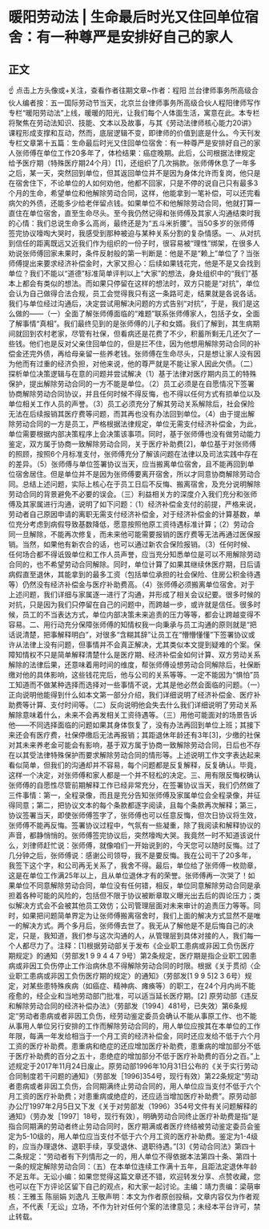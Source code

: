 # 暖阳劳动法 | 生命最后时光又住回单位宿舍：有一种尊严是安排好自己的家人
## 正文
☝ 点击上方头像或+关注，查看作者往期文章~作者：程阳 兰台律师事务所高级合伙人编者按：五一国际劳动节当天，北京兰台律师事务所高级合伙人程阳律师写作专栏“暖阳劳动法”上线，暖暖的阳光，让我们每个人体面生活，寓意在此。本专栏将聚焦在劳动法知识、技能、文本以及故事，与其《劳动法律师核心能力20讲》课程形成支撑和互动，然而，底层逻辑不变，即律师的价值到底是什么。今天刊发专栏文章第十五篇：生命最后时光又住回单位宿舍：有一种尊严是安排好自己的家人张师傅在单位工作20多年了，体检结果：癌症晚期。此后，公司根据法律规定给予医疗期（特殊医疗期24个月）[1]，还组织了几次捐款。张师傅休息了一年多之后，某一天，突然回到单位，但其返回单位并不是因为身体允许而复岗，他只是在宿舍住下，不论单位的人如何劝他，他都不回家，只是不停的说自己只有最多3个月的生命，希望单位和他解除劳动合同，这样，他能拿到一笔补偿，可以还完看病欠的外债，还能多少给老伴留点钱。如果单位不和他解除劳动合同，他就打算一直住在单位宿舍，直至生命尽头。至今我仍然记得和张师傅及其家人沟通结束时我的心情：我们总说生命多么高尚，最终还是为“五斗米折腰”。当50多岁的张师傅签完协议嚎啕大哭时，我感受到那种被迫与某种关系分割的复杂情感。一、从对抗到信任的距离既远又近我们作为组织的一份子时，很容易被“理性”绑架，在很多人劝说张师傅回家未果时，条件反射般的第一判断是：他是不是“赖上”单位了？当张师傅提出来要求经济补偿金时，大家又担心：后续如果钱花完，他是不是又会找到单位？我们不能以“道德”标准简单评判以上“大家”的想法，身处组织中的“我们”基本上都会有类似的想法。而如果只停留在这样的想法时，双方只能是“对抗”，单位会认为自己做得合法合规，员工会觉得我只有这一条路可走，结果就是各说各话。我们与单位经过沟通后，决定尝试用解决问题的方式告别“对抗”，于是，我们是这么做的——（一）全面了解张师傅面临的“难题”联系张师傅家人，包括子女，全面了解事情“真相”。我们最终见到的是张师傅的儿子和女婿。我们了解到，其生病期间就回到农村老家，尽管有社保，但看病还是花费了不少，积蓄所剩无几还欠了一些钱。他们也是反对父亲住回单位的，但是拦不住，因为他想用解除劳动合同的补偿金还完外债，再给母亲留一些养老钱。张师傅在生命尽头，只是想让家人没有因为他而有过重的经济负担，对他来说，他的尊严就是不能让家人因此欠债。（二）探析单位决策逻辑与在意的问题并尝试解决（1）基于法律对医疗期内员工的特殊保护，提出解除劳动合同的一方不能是单位。（2）员工必须是在自愿情况下签署协商解除劳动合同协议，并且任何时候不得反悔，也不得以任何方式有损单位以及单位相关工作人员的声誉。（3）员工必须充分了解其劳动关系解除后，社会保险无法在后续报销其医疗费等问题，而其再也没有办法回到单位。（4）由于提出解除劳动合同的一方是员工，严格根据法律规定，单位无需支付经济补偿金，为此，单位需要根据内部决策程序上会决策该事项。同时，基于张师傅也没有做劳动能力鉴定，双方属于协商一致解除劳动合同，关于医疗补助费[2]，单位基于对张师傅的照顾，按照6个月标准支付，张师傅充分了解该问题在法律以及司法实践中存在的差异。（5）张师傅与单位签署协议当天，应当搬离单位宿舍，且不能再回到单位宿舍居住。但是单位并不是因为张师傅要离开宿舍，所以才同意协商解除劳动合同。总结上述问题，实际上核心在于员工日后不反悔、搬离宿舍，及充分说明解除劳动合同的背景避免不必要的误会。（三）利益相关方的深度介入我们充分和张师傅及其家属进行沟通，说明了如下问题：（1）经济补偿金支付的前提，严格来说，劳动者自己原因申请的离职无需支付经济补偿金，对于经济补偿金的计算基数，单位充分考虑到病假导致基数降低，愿意按照他原工资待遇标准计算；（2）劳动合同一旦解除，不能再次修复，而未来他可能需要报销的医疗费等无法再通过医保报销。当然，如果他有新农合的话，也可以通过新农合保险报销。（3）任何时候、任何场合都不得诋毁单位和工作人员声誉，应当充分知悉单位是可以不用解除劳动合同的，也不希望劳动合同解除。同时，单位计算了如果其继续休医疗期，日后请病假直至退休，其能拿到的最多工资（包括单位承担的社会保险、住房公积金待遇等）仍然没有经济补偿金与医疗补助费高。（4）张师傅必须搬离单位宿舍。对于上述问题，我们详细与家属逐一进行了沟通，并形成了相关会议纪要。很多时候的对抗，只是因为我们只停留在自己的问题中，而跨越一步，或许就是信任。很多时候，员工的不当表达方式，单位内部决策未来追责的压力等等，都会让跨越变得不容易。二、用行动充分保障张师傅的知情权我一向秉承与员工沟通的原则就是“把话说清楚，把事解释明白”，对很多“含糊其辞”让员工在“懵懵懂懂”下签署协议或许从法律上没有问题，但事情并不会真正解决，尤其类似本文提到疑难的个案。保障知情权不只是简单解释清楚什么是医疗期、经济补偿金如何计算、双方劳动关系解除的法律后果，还意味着用时间的维度，帮张师傅设想劳动合同解除后，社保断缴对他的具体影响，这些钱花完后，他与公司的关系等等。一定不能因为“惧怕”员工知道而不做某种选择而选择对一些事情不说，尤其是他必然会面临的问题。（一）正向说明他能得到什么如本文第一部分介绍，我们详细说明了经济补偿金、医疗补助费等计算、支付时间等。（二）反向说明他会失去什么我们详细说明了劳动关系解除意味着什么，未来不会再发相关工资待遇等。（三）用他可能面对的场景告诉他——不同选择面临的问题如果其身体恢复了，没有办法再回到单位上班；其接下来还会有医疗费，社保停缴后无法再报销；其距退休年龄还有3年[3]，少缴的社保对其未来养老金可能会有影响，基于双方属于协商一致解除劳动合同，日后也不存在以其受法律特殊保护而要求解除劳动合同的情形等。上述说明工作文字表达起来看似简单，但我们的沟通却并不容易，每个问题都是反复解释，反复确认。毕竟，这样一个决定，对张师傅和家人都是一个并不轻松的决定。三、用有限反悔权确认张师傅的自愿性尽管前期解释工作已经非常充分，在签署协议当天，我们仍然做了三件事情：第一，全程录像，而且是充分告知张师傅及家属单位会全程录像，并征得同意；第二，把协议文本的每个条款都逐字阅读，且每个条款再次解释；第三，协议签署当天，即使张师傅签字了，张师傅也可以任意反悔，但次日协议将生效，张师傅不能再反悔。签署协议过程中，气氛有一些凝重，除了我阅读和解释协议的声音，都静悄悄的。张师傅签完协议后，突然嚎啕大哭。我竟然一时不知道该说什么，刘律师赶忙说：张师傅，就像咱们一开始说到的，今天您可以随时反悔。过了几分钟之后，张师傅说：感谢公司领导，我不是要反悔。我在公司干了20多年，我签下这个字，和公司再无关系了，我舍不得。最后，单位给了张师傅一枚勋章，这是在单位工作满25年以上，且从单位退休才有的荣誉。张师傅再一次哭了！如果单位不同意解除劳动合同，单位没有任何错，相反，单位同意解除劳动合同是承担着各种可能的风险的，包括但不限于协议被断章取义曝光出去后的舆论压力；类似解决方式会不会被其他员工效仿；公司管理层面对未来审计的追责压力等等。同时，如果把问题简单界定为让张师傅搬离宿舍时，我们上面的解决方式显然不是唯一的解决方式。两个多月后，张师傅去世了。我无从了解他是不是后悔自己的决定，只是，我知道，我们参与这次沟通的人，从管理层到具体对接的人，我们每一个人都尽力了。注释：[1]根据劳动部关于发布《企业职工患病或非因工负伤医疗期规定》的通知（劳部发1 9 9 4 4 7 9号）第2条规定，医疗期是指企业职工因患病或非因工负伤停止工作治病休息不得解除劳动合同的时限。根据《关于贯彻〈企业职工患病或非因工负伤医疗期的规定〉的通知》（劳部发[1 9 9 5]2 3 6号）规定，对某些患特殊疾病（如癌症、精神病、瘫痪等）的职工，在24个月内尚不能痊愈的，经企业和当地劳动部门批准，可以适当延长医疗期。[2]  原劳动部《违反和解除劳动合同的经济补偿办法》（劳部发〔1994〕481号，已失效）第6条规定“劳动者患病或者非因工负伤，经劳动鉴定委员会确认不能从事原工作、也不能从事用人单位另行安排的工作而解除劳动合同的，用人单位应按其在本单位的工作年限，每满一年发给相当于一个月工资的经济补偿金，同时还应发给不低于六个月工资的医疗补助费。患重病和绝症的还应增加医疗补助费，患重病的增加部分不低于医疗补助费的百分之五十，患绝症的增加部分不低于医疗补助费的百分之百。”上述规定于2017年11月24日废止。原劳动部1996年10月31日公布的《关于实行劳动合同制度若干问题的通知》（劳部发［1996]354号，现行有效）第22条规定“劳动者患病或者非因工负伤，合同期满终止劳动合同的，用人单位应当支付不低于六个月工资的医疗补助费；对患重病或绝症的，还应适当增加医疗补助费”。原劳动部办公厅1997年2月5日又下发《关于对劳部发（1996）354号文件有关问题解释的通知》（劳办发［1997］18号，现行有效），明确劳动合同终止医疗补助费是指“是指合同期满的劳动者终止劳动合同时，医疗期满或者医疗终结被劳动鉴定委员会鉴定为5-10级的，用人单位应当支付不低于六个月工资的医疗补助费。鉴定为1-4级的，应当办理退休、退职手续，享受退休、退职待遇。”[3]《劳动合同法》第四十二条规定：“劳动者有下列情形之一的，用人单位不得依据本法第四十条、第四十一条的规定解除劳动合同：（五）在本单位连续工作满十五年，且距法定退休年龄不足五年。无讼小编：如果您觉得这篇文章还不错，欢迎转发分享、点赞收藏，您也可以在下方评论区留下自己的观点，和大家一起讨论。主编：靖力责编：梁萌审核：王雅玉 陈丽娟 刘逸凡 王敬声明：本文为作者原创投稿，文章内容仅为作者观点，不代表「无讼」立场，不作为针对任何个案的法律意见；未经本平台许可，禁止转载。